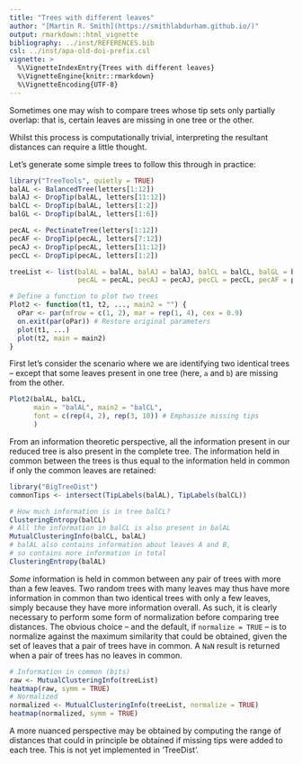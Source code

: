 ```yaml
---
title: "Trees with different leaves"
author: "[Martin R. Smith](https://smithlabdurham.github.io/)"
output: rmarkdown::html_vignette
bibliography: ../inst/REFERENCES.bib
csl: ../inst/apa-old-doi-prefix.csl
vignette: >
  %\VignetteIndexEntry{Trees with different leaves}
  %\VignetteEngine{knitr::rmarkdown}
  %\VignetteEncoding{UTF-8}
---
```


Sometimes one may wish to compare trees whose tip sets only partially overlap:
that is, certain leaves are missing in one tree or the other.

Whilst this process is computationally trivial, interpreting the resultant
distances can require a little thought.

Let's generate some simple trees to follow this through in practice:

```r
library("TreeTools", quietly = TRUE)
balAL <- BalancedTree(letters[1:12])
balAJ <- DropTip(balAL, letters[11:12])
balCL <- DropTip(balAL, letters[1:2])
balGL <- DropTip(balAL, letters[1:6])

pecAL <- PectinateTree(letters[1:12])
pecAF <- DropTip(pecAL, letters[7:12])
pecAJ <- DropTip(pecAL, letters[11:12])
pecCL <- DropTip(pecAL, letters[1:2])

treeList <- list(balAL = balAL, balAJ = balAJ, balCL = balCL, balGL = balGL,
                 pecAL = pecAL, pecAJ = pecAJ, pecCL = pecCL, pecAF = pecAF)

# Define a function to plot two trees
Plot2 <- function(t1, t2, ..., main2 = "") {
  oPar <- par(mfrow = c(1, 2), mar = rep(1, 4), cex = 0.9)
  on.exit(par(oPar)) # Restore original parameters
  plot(t1, ...)
  plot(t2, main = main2)
}
```


First let's consider the scenario where we are identifying two identical trees
-- except that some leaves present in one tree (here, `a` and `b`) are
missing from the other.

```r
Plot2(balAL, balCL,
      main = "balAL", main2 = "balCL",
      font = c(rep(4, 2), rep(3, 10)) # Emphasize missing tips
      )
```

From an information theoretic perspective, all the information present in
our reduced tree is also present in the complete tree.
The information held in common between the trees is thus equal to the
information held in common if only the common leaves are retained:

```r
library("BigTreeDist")
commonTips <- intersect(TipLabels(balAL), TipLabels(balCL))

# How much information is in tree balCL?
ClusteringEntropy(balCL)
# All the information in balCL is also present in balAL
MutualClusteringInfo(balCL, balAL)
# balAL also contains information about leaves A and B,
# so contains more information in total
ClusteringEntropy(balAL)
```

_Some_ information is held in common between any pair of trees with
more than a few leaves.  Two random trees with many leaves may thus have
more information in common than two identical trees with only a few leaves,
simply because they have more information overall.
As such, it is clearly necessary to perform some form of normalization before
comparing tree distances.
The obvious choice -- and the default, if `normalize = TRUE` -- 
is to normalize against the maximum similarity that could be obtained,
given the set of leaves that a pair of trees have in common.
A `NaN` result is returned when a pair of trees has no leaves in common.

```r
# Information in common (bits)
raw <- MutualClusteringInfo(treeList)
heatmap(raw, symm = TRUE)
# Normalized
normalized <- MutualClusteringInfo(treeList, normalize = TRUE)
heatmap(normalized, symm = TRUE)
```

A more nuanced perspective may be obtained by computing the range of distances
that could in principle be obtained if missing tips were added to each tree.
This is not yet implemented in 'TreeDist'.

